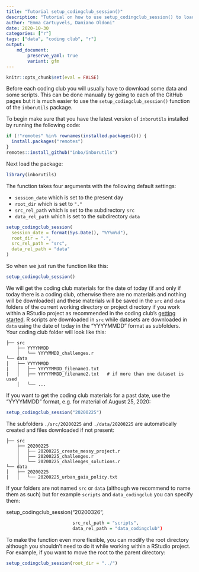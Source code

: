 ```yaml
---
title: "Tutorial setup_codingclub_session()"
description: "Tutorial on how to use setup_codingclub_session() to load data and scripts to use during coding clubs."
author: "Emma Cartuyvels, Damiano Oldoni"
date: 2020-10-30
categories: ["r"]
tags: ["data", "coding club", "r"]
output: 
    md_document:
        preserve_yaml: true
        variant: gfm
---
```



```r
knitr::opts_chunk$set(eval = FALSE)
```


Before each coding club you will usually have to download some data and some scripts.
This can be done manually by going to each of the GitHub pages but it is much easier to use the `setup_codingclub_session()` function of the `inborutils` package.

To begin make sure that you have the latest version of `inborutils` installed by running the following code:

```r
if (!"remotes" %in% rownames(installed.packages())) {
  install.packages("remotes")
}
remotes::install_github("inbo/inborutils")
```

Next load the package:

```r
library(inborutils)
```

The function takes four arguments with the following default settings:

 - `session_date` which is set to the present day
 - `root_dir` which is set to  `"."`
 - `src_rel_path` which is set to the subdirectory `src`
 - `data_rel_path` which is set to the subdirectory `data`

```r
setup_codingclub_session(
  session_date = format(Sys.Date(), "%Y%m%d"),
  root_dir = ".",
  src_rel_path = "src",
  data_rel_path = "data"
)
```

So when we just run the function like this:

```r
setup_codingclub_session()
```

We will get the coding club materials for the date of today (if and only if today there is a coding club, otherwise there are no materials and nothing will be downloaded) and these materials will be saved in the `src` and `data` folders of the current working directory or project directory if you work within a RStudio project as recommended in the coding club's [getting started](https://inbo.github.io/coding-club/gettingstarted.html). 
R scripts are downloaded in `src` while datasets are downloaded in `data` using the date of today in the "YYYYMMDD" format as subfolders. Your coding club folder will look like this:

```
├── src
    ├── YYYYMMDD
    │   └── YYYYMMDD_challenges.r
└── data
│   ├── YYYYMMDD
|   │   ├── YYYYYMMDD_filename1.txt
|   │   ├── YYYYYMMDD_filename2.txt   # if more than one dataset is used
    │   └── ...
```

If you want to get the coding club materials for a past date, use the "YYYYMMDD" format, e.g. for material of August 25, 2020: 

```r
setup_codingclub_session("20200225")
```

The subfolders `./src/20200225` and `./data/20200225` are automatically created and files downloaded if not present:

```
├── src
    ├── 20200225
    │   ├── 20200225_create_messy_project.r
    │   ├── 20200225_challenges.r
    │   └── 20200225_challenges_solutions.r
└── data
│   ├── 20200225
|   │   └── 20200225_urban_gaia_policy.txt
```

If your folders are not named `src` or `data` (although we recommend to name them as such) but for example `scripts` and `data_codingclub` you can specify them:

setup_codingclub_session("20200326",
```r
                         src_rel_path = "scripts",
                         data_rel_path = "data_codingclub")

```
To make the function even more flexible, you can modify the root directory although you shouldn't need to do it while working within a RStudio project. For example, if you want to move the root to the parent directory:

```r
setup_codingclub_session(root_dir = "../")
```

